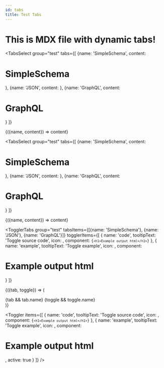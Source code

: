 ```yaml
---
id: tabs
title: Test Tabs
---
```



# This is MDX file with dynamic tabs!

<TabsSelect
  group="test"
  tabs={[
    {name: 'SimpleSchema', content: <h1>SimpleSchema</h1>},
    {name: 'JSON', content: <JSONMdx />},
    {name: 'GraphQL', content: <h1>GraphQL</h1>}
  ]}
>
  {({name, content}) => content}
</TabsSelect>

<TabsSelect
  group="test"
  tabs={[
    {name: 'SimpleSchema', content: <h1>SimpleSchema</h1>},
    {name: 'JSON', content: <JSONMdx />},
    {name: 'GraphQL', content: <h1>GraphQL</h1>}
  ]}
>
  {({name, content}) => content}
</TabsSelect>

<TogglerTabs
  group="test"
  tabsItems={[{name: 'SimpleSchema'}, {name: 'JSON'}, {name: 'GraphQL'}]}
  togglerItems={[
    {
      name: 'code',
      tooltipText: 'Toggle source code',
      icon: <IconCode />,
      component: <Code language="html">{`<h1>Example output html</h1>`}</Code>
    },
    {
      name: 'example',
      tooltipText: 'Toggle example',
      icon: <Box />,
      component: <h1>Example output html</h1>
    }
  ]}
>
  {({tab, toggle}) => (
    <section>
      {tab && tab.name}
      {toggle && toggle.name}
    </section>
  )}
</TogglerTabs>

<Toggler
  items={[
    {
      name: 'code',
      tooltipText: 'Toggle source code',
      icon: <IconCode />,
      component: <Code language="html">{`<h1>Example output html</h1>`}</Code>
    },
    {
      name: 'example',
      tooltipText: 'Toggle example',
      icon: <Box />,
      component: <h1>Example output html</h1>,
      active: true
    }
  ]}
/>

